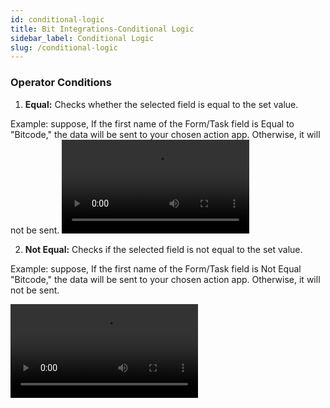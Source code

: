 ```yaml
---
id: conditional-logic
title: Bit Integrations-Conditional Logic
sidebar_label: Conditional Logic
slug: /conditional-logic
---
```



### Operator Conditions

1. **Equal:** Checks whether the selected field is equal to the set value. 

 Example: suppose, If the first name of the Form/Task field is Equal to "Bitcode," the data will be sent to your chosen action app. Otherwise, it will not be sent.
 <Video src="equal-conditions" alt="conditional-logic" w="1020" h="350" />

2. **Not Equal:** Checks if the selected field is not equal to the set value. 

 Example: suppose, If the first name of the Form/Task field is Not Equal "Bitcode," the data will be sent to your chosen action app. Otherwise, it will not be sent.

 <Video src="not-equal-condition" alt="conditional-logic" w="1020" h="350" />


3. **Is Null:** Checks whether the selected field is empty. 

 Example: suppose, If the first name of the Form/Task field Is Null, the data will be sent to your chosen action app. Otherwise, it will not be sent.

 <Video src="null-condition" alt="conditional-logic" w="1020" h="350" />

4. **Is Not Null:** Checks if the selected field is not empty.
 
 Example: suppose, If the first name of the Form/Task field Is Not Null, the data will be sent to your chosen action app. Otherwise, it will not be sent.
  <Video src="is-not-null-condition" alt="conditional-logic" w="1020" h="350" />


5. **Contain:** Checks whether there is a value in the condition of the selected field.

 Example: suppose, If the first name of the Form/Task field Contains "Bitcode," the data will be sent to your chosen action app. Otherwise, it will not be sent.
   <Video src="contain-condition" alt="conditional-logic" w="1020" h="350" />

6. **Not Contain:** Checks whether the condition of the selected field does not contain a value.
 
 Example: suppose, If the first name of the Form/Task field Not Contain "Bitcode," the data will be sent to your chosen action app. Otherwise, it will not be sent.
 <Video src="not-contain-conditions" alt="conditional-logic" w="1020" h="350" />

7. **Start With:** Checks whether the selected field starts with a given value.

 Example: suppose, If the first name of the Form/Task field Start With "S, D, R, T, B, J, L, P," etc., the data will be sent to your chosen action app. Otherwise, it will not be sent.
 <Video src="start-with-condition" alt="conditional-logic" w="1020" h="350" />

8. **End With:** Checks whether the selected field ends with a given value.
 
 Example: suppose, If the first name of the Form/Task field End With "w c,n,g, a,o, r," etc., the data will be sent to your chosen action app. Otherwise, it will not be sent.
 <Video src="end-with-conditions" alt="conditional-logic" w="1020" h="350" />

9. **Greater Than (Number):** Checks whether a number is Greater Than the given value.

 Example: suppose, If the Number field of the Form/Task field is Greater Than "10," the data will be sent to your chosen action app. Otherwise, it will not be sent.
  <Video src="greater-than-condition" alt="conditional-logic" w="1020" h="350" />

10. **Less Than (Number):** Checks whether a number is less than the given value.

 Example: If the Number field of the Form/Task field is Less Than "10," the data will be sent to your chosen action app. Otherwise, it will not be sent.
  <Video src="less-than-condition" alt="conditional-logic" w="1020" h="350" />


11. **Greater Than or Equal (Number):** Checks whether a number is greater or equal to the given value.

 Example: suppose, If the Number field of the Form/Task field is Greater Than or Equal "10," the data will be sent to your chosen action app. Otherwise, it will not be sent.
 <Video src="grater-than-or-equal-condition" alt="conditional-logic" w="1020" h="350" />

12. **Less Than or Equal (Number):** Checks whether a number is less than or equal to the given value.
 
 Example: suppose, If the Number field of the Form/Task field is Less Than or Equal "10," the data will be sent to your chosen action app. Otherwise, it will not be sent.
 <Video src="less-than-or-equal-condotions" alt="conditional-logic" w="1020" h="350" />

>**Note:** **`Greater Than`**, **`Less Than`**, **`Greater Than or Equal`**, **`Less Than or Equal`**, these conditions only work with the number field.
 

### Logical Conditions
1. **Or Condition:** Or Condition enables you to set multiple possible conditions. If Any condition is evaluated correctly, then subsequent and previous conditions are not considered. Because the evaluation of any one of the conditions is true, the condition will work. And it depends on how you set up your rules.

 Example: Suppose, If the first name of the Form/Task field is Equal to "Wayes" Or Age Greater Than  "18" Or Country Equal to "Bangladesh"  Or city Equal to "Rajshahi." If any of these conditions match, then the data will be sent to your chosen action app. Otherwise, it will not be sent.
 <Video src="or-condition" alt="conditional-logic" w="1020" h="350" />

2. **And Condition:** The purpose of AND logic is to require two or more conditions that users must meet simultaneously.
 
 Example: Suppose, If the first name of the Form/Task field is Equal to "Bitcode," And Last Name is Equal to "Technology," And City Equal to "Rajshahi." If these conditions are met, then the data will be sent to your chosen action app. Otherwise, it will not be sent.
 <Video src="and-condition" alt="conditional-logic" w="1020" h="350" />
